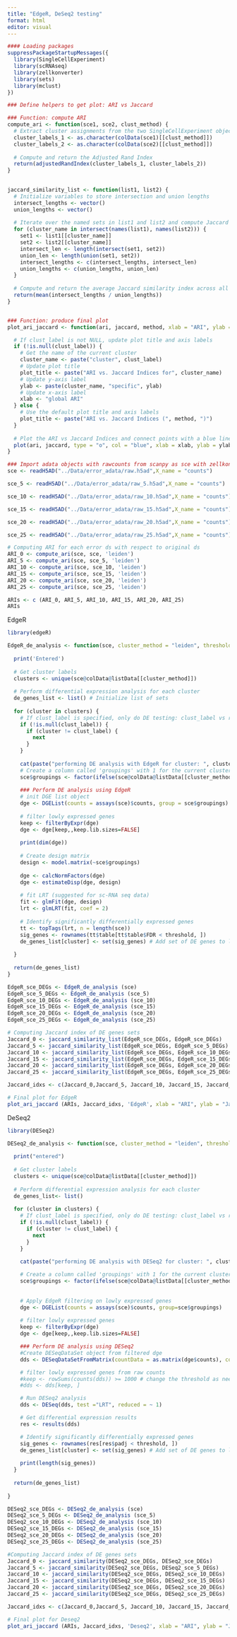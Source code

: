 ```yaml
---
title: "EdgeR, DeSeq2 testing"
format: html
editor: visual
---
```


```r
#### Loading packages
suppressPackageStartupMessages({
  library(SingleCellExperiment)
  library(scRNAseq)
  library(zellkonverter)
  library(sets)
  library(mclust)
})
```

```r
### Define helpers to get plot: ARI vs Jaccard

### Function: compute ARI
compute_ari <- function(sce1, sce2, clust_method) {
  # Extract cluster assignments from the two SingleCellExperiment objects
  cluster_labels_1 <- as.character(colData(sce1)[[clust_method]])
  cluster_labels_2 <- as.character(colData(sce2)[[clust_method]])
  
  # Compute and return the Adjusted Rand Index
  return(adjustedRandIndex(cluster_labels_1, cluster_labels_2))
}

  
jaccard_similarity_list <- function(list1, list2) {
  # Initialize variables to store intersection and union lengths
  intersect_lengths <- vector()
  union_lengths <- vector()
  
  # Iterate over the named sets in list1 and list2 and compute Jaccard similarity for each matching set
  for (cluster_name in intersect(names(list1), names(list2))) {
    set1 <- list1[[cluster_name]]
    set2 <- list2[[cluster_name]]
    intersect_len <- length(intersect(set1, set2))
    union_len <- length(union(set1, set2))
    intersect_lengths <- c(intersect_lengths, intersect_len)
    union_lengths <- c(union_lengths, union_len)
  }
  
  # Compute and return the average Jaccard similarity index across all matching sets
  return(mean(intersect_lengths / union_lengths))
}


### Function: produce final plot
plot_ari_jaccard <- function(ari, jaccard, method, xlab = "ARI", ylab = "Jaccard index", clust_label = NULL) {

  # If clust_label is not NULL, update plot title and axis labels
  if (!is.null(clust_label)) {
    # Get the name of the current cluster
    cluster_name <- paste("cluster", clust_label)
    # Update plot title
    plot_title <- paste("ARI vs. Jaccard Indices for", cluster_name)
    # Update y-axis label
    ylab <- paste(cluster_name, "specific", ylab)
    # Update x-axis label
    xlab <- "global ARI"
  } else {
    # Use the default plot title and axis labels
    plot_title <- paste("ARI vs. Jaccard Indices (", method, ")")
  }
  
  # Plot the ARI vs Jaccard Indices and connect points with a blue line
  plot(ari, jaccard, type = "o", col = "blue", xlab = xlab, ylab = ylab, main = plot_title, grid = TRUE)
}

```

```r
### Import adata objects with rawcounts from scanpy as sce with zellkonverter
sce <- readH5AD("../Data/error_adata/raw.h5ad",X_name = "counts")

sce_5 <- readH5AD("../Data/error_adata/raw_5.h5ad",X_name = "counts")

sce_10 <- readH5AD("../Data/error_adata/raw_10.h5ad",X_name = "counts")

sce_15 <- readH5AD("../Data/error_adata/raw_15.h5ad",X_name = "counts")

sce_20 <- readH5AD("../Data/error_adata/raw_20.h5ad",X_name = "counts")

sce_25 <- readH5AD("../Data/error_adata/raw_25.h5ad",X_name = "counts")
```

```r
# Computing ARI for each error ds with respect to original ds
ARI_0 <- compute_ari(sce, sce, 'leiden')
ARI_5 <- compute_ari(sce, sce_5, 'leiden')
ARI_10 <- compute_ari(sce, sce_10, 'leiden')
ARI_15 <- compute_ari(sce, sce_15, 'leiden')
ARI_20 <- compute_ari(sce, sce_20, 'leiden')
ARI_25 <- compute_ari(sce, sce_25, 'leiden')

ARIs <- c (ARI_0, ARI_5, ARI_10, ARI_15, ARI_20, ARI_25)
ARIs
```

EdgeR

```r
library(edgeR)
```

```r
EdgeR_de_analysis <- function(sce, cluster_method = "leiden", threshold = 0.05, clust_label = NULL) {
  
  print('Entered')
  
  # Get cluster labels
  clusters <- unique(sce@colData@listData[[cluster_method]])
  
  # Perform differential expression analysis for each cluster
  de_genes_list <- list() # Initialize list of sets
  
  for (cluster in clusters) {
    # If clust_label is specified, only do DE testing: clust_label vs rest
    if (!is.null(clust_label)) {
      if (cluster != clust_label) {
        next
      }
    }
    
    cat(paste("performing DE analysis with EdgeR for cluster: ", cluster))
    # Create a column called 'groupings' with 1 for the current cluster and 0 for all others
    sce$groupings <- factor(ifelse(sce@colData@listData[[cluster_method]] == cluster, 1, 0), levels = 0:1)
    
    ### Perform DE analysis using EdgeR
    # init DGE list object
    dge <- DGEList(counts = assays(sce)$counts, group = sce$groupings)
    
    # filter lowly expressed genes
    keep <- filterByExpr(dge)
    dge <- dge[keep,,keep.lib.sizes=FALSE]
    
    print(dim(dge))
    
    # Create design matrix
    design <- model.matrix(~sce$groupings)
    
    dge <- calcNormFactors(dge)
    dge <- estimateDisp(dge, design)
    
    # fit LRT (suggested for sc-RNA seq data)
    fit <- glmFit(dge, design)
    lrt <- glmLRT(fit, coef = 2)
    
    # Identify significantly differentially expressed genes
    tt <- topTags(lrt, n = length(sce))
    sig_genes <- rownames(tt$table[tt$table$FDR < threshold, ])
    de_genes_list[cluster] <- set(sig_genes) # Add set of DE genes to list
    
  }
  
  return(de_genes_list)
}

```

```r
EdgeR_sce_DEGs <- EdgeR_de_analysis (sce)
EdgeR_sce_5_DEGs <- EdgeR_de_analysis (sce_5)
EdgeR_sce_10_DEGs <- EdgeR_de_analysis (sce_10)
EdgeR_sce_15_DEGs <- EdgeR_de_analysis (sce_15)
EdgeR_sce_20_DEGs <- EdgeR_de_analysis (sce_20)
EdgeR_sce_25_DEGs <- EdgeR_de_analysis (sce_25)
```

```r
# Computing Jaccard index of DE genes sets
Jaccard_0 <- jaccard_similarity_list(EdgeR_sce_DEGs, EdgeR_sce_DEGs)
Jaccard_5 <- jaccard_similarity_list(EdgeR_sce_DEGs, EdgeR_sce_5_DEGs)
Jaccard_10 <- jaccard_similarity_list(EdgeR_sce_DEGs, EdgeR_sce_10_DEGs)
Jaccard_15 <- jaccard_similarity_list(EdgeR_sce_DEGs, EdgeR_sce_15_DEGs)
Jaccard_20 <- jaccard_similarity_list(EdgeR_sce_DEGs, EdgeR_sce_20_DEGs)
Jaccard_25 <- jaccard_similarity_list(EdgeR_sce_DEGs, EdgeR_sce_25_DEGs)

Jaccard_idxs <- c(Jaccard_0,Jaccard_5, Jaccard_10, Jaccard_15, Jaccard_20, Jaccard_25)
```

```r
# Final plot for EdgeR
plot_ari_jaccard (ARIs, Jaccard_idxs, 'EdgeR', xlab = "ARI", ylab = "Jaccard_index")
```

DeSeq2

```r
library(DESeq2)
```

```r
DESeq2_de_analysis <- function(sce, cluster_method = "leiden", threshold = 0.05,clust_label= NULL) {
  
  print("entered")
  
  # Get cluster labels
  clusters <- unique(sce@colData@listData[[cluster_method]])
  
  # Perform differential expression analysis for each cluster
  de_genes_list<- list()
  
  for (cluster in clusters) {
    # If clust_label is specified, only do DE testing: clust_label vs rest
    if (!is.null(clust_label)) {
      if (cluster != clust_label) {
        next
      }
    }
    
    cat(paste("performing DE analysis with DESeq2 for cluster: ", cluster))

    # Create a column called 'groupings' with 1 for the current cluster and 0 for all others
    sce$groupings <- factor(ifelse(sce@colData@listData[[cluster_method]] == cluster, 1, 0), levels = 0:1)
    
    
    # Apply EdgeR filtering on lowly expressed genes
    dge <- DGEList(counts = assays(sce)$counts, group=sce$groupings)
    
    # filter lowly expressed genes
    keep <- filterByExpr(dge)
    dge <- dge[keep,,keep.lib.sizes=FALSE]

    ### Perform DE analysis using DESeq2
    #Create DESeqDataSet object from filtered dge
    dds <- DESeqDataSetFromMatrix(countData = as.matrix(dge$counts), colData = dge$samples, design = ~ group)

    # filter lowly expressed genes from raw counts
    #keep <- rowSums(counts(dds)) >= 1000 # change the threshold as needed
    #dds <- dds[keep, ]

    # Run DESeq2 analysis
    dds <- DESeq(dds, test ="LRT", reduced = ~ 1)

    # Get differential expression results
    res <- results(dds)

    # Identify significantly differentially expressed genes
    sig_genes <- rownames(res[res$padj < threshold, ])
    de_genes_list[cluster] <- set(sig_genes) # Add set of DE genes to list
    
    print(length(sig_genes))
  }
  
  return(de_genes_list)
  
}
```

```r
DESeq2_sce_DEGs <- DESeq2_de_analysis (sce)
DESeq2_sce_5_DEGs <- DESeq2_de_analysis (sce_5)
DESeq2_sce_10_DEGs <- DESeq2_de_analysis (sce_10)
DESeq2_sce_15_DEGs <- DESeq2_de_analysis (sce_15)
DESeq2_sce_20_DEGs <- DESeq2_de_analysis (sce_20)
DESeq2_sce_25_DEGs <- DESeq2_de_analysis (sce_25)
```

```r
#Computing Jaccard index of DE genes sets
Jaccard_0 <- jaccard_similarity(DESeq2_sce_DEGs, DESeq2_sce_DEGs)
Jaccard_5 <- jaccard_similarity(DESeq2_sce_DEGs, DESeq2_sce_5_DEGs)
Jaccard_10 <- jaccard_similarity(DESeq2_sce_DEGs, DESeq2_sce_10_DEGs)
Jaccard_15 <- jaccard_similarity(DESeq2_sce_DEGs, DESeq2_sce_15_DEGs)
Jaccard_20 <- jaccard_similarity(DESeq2_sce_DEGs, DESeq2_sce_20_DEGs)
Jaccard_25 <- jaccard_similarity(DESeq2_sce_DEGs, DESeq2_sce_25_DEGs)

Jaccard_idxs <- c(Jaccard_0,Jaccard_5, Jaccard_10, Jaccard_15, Jaccard_20, Jaccard_25)
```

```r
# Final plot for Deseq2
plot_ari_jaccard (ARIs, Jaccard_idxs, 'Deseq2', xlab = "ARI", ylab = "Jaccard_index")
```
